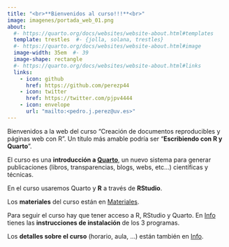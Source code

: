 ```yaml
---
title: "<br>**Bienvenidos al curso!!!**<br>"
image: imagenes/portada_web_01.png
about:
  #- https://quarto.org/docs/websites/website-about.html#templates
  template: trestles  #- {jolla, solana, trestles}
  #- https://quarto.org/docs/websites/website-about.html#image
  image-width: 35em  #- 39
  image-shape: rectangle
  #- https://quarto.org/docs/websites/website-about.html#links
  links:
    - icon: github
      href: https://github.com/perezp44
    - icon: twitter
      href: https://twitter.com/pjpv4444
    - icon: envelope
      url: "mailto:<pedro.j.perez@uv.es>"
---
```


Bienvenidos a la web del curso "Creación de documentos reproducibles y páginas web con R". Un título más amable podría ser "**Escribiendo con R y Quarto**".

El curso es una **introducción a [Quarto](https://quarto.org/){target="_blank"}**, un nuevo sistema para generar publicaciones (libros, transparencias, blogs, webs, etc...) científicas y técnicas. 

En el curso usaremos Quarto y **R** a través de **RStudio**.

Los **materiales** del curso están en [Materiales](materiales.qmd).

Para seguir el curso hay que tener acceso a R, RStudio y Quarto. En [Info](info.qmd) tienes las **instrucciones de instalación** de los 3 programas.


Los **detalles sobre el curso** (horario, aula, ...) están también en [Info](info.qmd).
